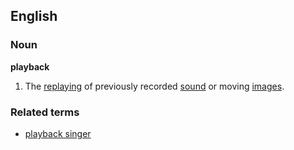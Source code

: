 ==English==

===Noun===
'''playback'''
# The [[replay]]ing of previously recorded [[sound]] or moving [[image]]s.
===Related terms===
*[[playback singer]]